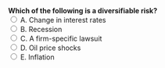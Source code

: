 ::: {.question-block}
<form onsubmit="event.preventDefault(); checkAnswer('module2_mcq_q45')" data-correct-answer="C">
<strong style="display: block;">Which of the following is a diversifiable risk?</strong>
<label><input type="radio" name="module2_mcq_q45" value="A"> A. Change in interest rates</label><br>
<label><input type="radio" name="module2_mcq_q45" value="B"> B. Recession</label><br>
<label><input type="radio" name="module2_mcq_q45" value="C"> C. A firm-specific lawsuit</label><br>
<label><input type="radio" name="module2_mcq_q45" value="D"> D. Oil price shocks</label><br>
<label><input type="radio" name="module2_mcq_q45" value="E"> E. Inflation</label><br>
</form>
<div id="feedback-module2_mcq_q45" class="feedback" data-status="" style="display:none;">
✅ Correct: C. Firm-specific lawsuit risk can be diversified away.
</div>
:::
